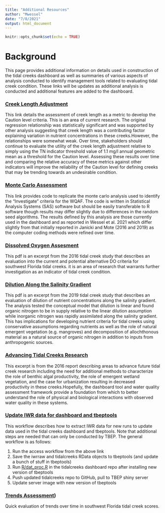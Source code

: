 ```yaml
---
title: "Additional Resources"
author: "Mwessel"
date: "7/8/2021"
output: html_document
---
```


```r
knitr::opts_chunk$set(echo = TRUE)
```


# Background
This page provides additional information on details used in construction of the tidal creeks dashboard as well as summaries of various aspects of analysis conducted to identify management tools related to evaluating tidal creek condition. These links will be updates as additional analysis is conducted and additional features are added to the dashboard. 



### [Creek Length Adjustment](https://tbep-tech.github.io/tidalcreek-stats/docs/CreekLength.pdf){target="_blank"}
This link details the assessment of creek length as a metric to develop the Caution level criteria. This is an area of current research. The original regression relationship was statistically significant and was supported by other analysis suggesting that creek length was a contributing factor explaining variation in nutrient concentrations in these creeks.However, the relationships were somewhat weak. Over time, stakeholders should continue to evaluate the utility of the creek length adjustment relative to simply using the TN indicator threshold value of 1.1 mg/l annual geometric mean as a threshold for the Caution level. Assessing these results over time and comparing the relative accuracy of these metrics against other indicators will improve the reliability of the Caution level for defining creeks that may be trending towards an undesirable condition.    


### [Monte Carlo Assessment](https://tbep-tech.github.io/tidalcreek-stats/docs/MCMC.pdf){target="_blank"}
This link provides code to replicate the monte carlo analysis used to identify the "Investigate " criteria for the WQAF. The code is written in Statistical Analysis Systems (SAS) software but should be easily transferable to R software though results may differ slightly due to differences in the random seed algorithms. The results defined by this analysis are those currently used in the dashboard and as reported in Wessel et al. 2021 which differ slightly from that initially reported in Janicki and Mote (2016 and 2019) as the computer coding methods were refined over time.    


### [Dissolved Oxygen Assesment](https://tbep-tech.github.io/tidalcreek-stats/docs/DOEval.pdf){target="_blank"}
This pdf is an excerpt from the 2016 tidal creek study that describes an evaluation into the current and potential alternative DO criteria for southwest Florida tidal creeks. it is an area of research that warrants further investigation as an indicator of tidal creek condition. 


### [Dilution Along the Salinity Gradient](https://tbep-tech.github.io/tidalcreek-stats/docs/Dilution.pdf){target="_blank"}
This pdf is an excerpt from the 2019 tidal creek study that describes an evaluation of dilution of nutrient concentrations along the salinity gradient. The analysis tested the conceptual model that dilution is linear and found organic nitrogen to be in supply relative to the linear dilution assumption while inorganic nitrogen was rapidly assimilated along the salinity gradient. This has implications for developing nutrient criteria for tidal creeks using conservative assumptions regarding nutrients as well as the role of natural emergent vegetation (e.g. mangroves) and decomposition of allochthonous material as a natural source of organic nitrogen in addition to inputs from anthropogenic sources. 


### [Advancing Tidal Creeks Research](https://tbep-tech.github.io/tidalcreek-stats/docs/Future.pdf){target="_blank"}
This excerpt is from the 2016 report describing areas to advance future tidal creek research including the need for additional methods to characterize the role of benthic algal productivity, the role of emergent wetland vegetation, and the case for urbanization resulting in decreased productivity in these creeks.Hopefully, the dashboard tool and water quality assessment framework provide a foundation from which to better understand the role of physical and biological interactions with observed water quality in these systems.  

### [Update IWR data for dashboard and tbeptools](https://tbep-tech.github.io/tidalcreek-stats/Creek_select_tbeptools){target="_blank"}
This workflow describes how to extract IWR data for new runs to update data used in the tidal creeks dashboard and tbeptools.  Note that additional steps are needed that can only be conducted by TBEP.  The general workflow is as follows: 

1. Run the access workflow from the above link
1. Save the iwrraw and tidalcreeks RData objects to tbeptools (and update a bunch of stuff in tbeptools)
1. Run [R/dat_proc.R](https://github.com/tbep-tech/tidalcreek-dash/blob/master/R/dat_proc.R){target="_blank"} in the tidalcreeks dashboard repo after installing new version of tbeptools
1. Push updated tidalcreeks repo to GitHub, pull to TBEP shiny server
1. Update server image with new version of tbeptools

### [Trends Assessment](https://tbep-tech.github.io/tidalcreek-stats/creek_trends){target="_blank"})

Quick evaluation of trends over time in southwest Florida tidal creek scores. 
